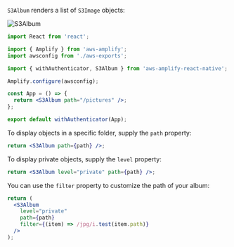 `S3Album` renders a list of `S3Image` objects:

![S3Album](/images/s3album.png)

```jsx
import React from 'react';

import { Amplify } from 'aws-amplify';
import awsconfig from './aws-exports';

import { withAuthenticator, S3Album } from 'aws-amplify-react-native';

Amplify.configure(awsconfig);

const App = () => {
  return <S3Album path="/pictures" />;
};

export default withAuthenticator(App);
```

To display objects in a specific folder, supply the `path` property:

```jsx
return <S3Album path={path} />;
```

To display private objects, supply the `level` property:

```jsx
return <S3Album level="private" path={path} />;
```

You can use the `filter` property to customize the path of your album:

```jsx
return (
  <S3Album
    level="private"
    path={path}
    filter={(item) => /jpg/i.test(item.path)}
  />
);
```
